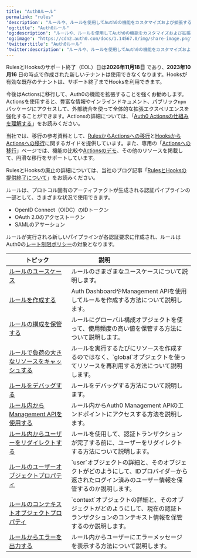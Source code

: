 ```yaml
---
title: "Auth0ルール"
permalink: "rules"
'description': "ルールや、ルールを使用してAuth0の機能をカスタマイズおよび拡張する方法を学びます。"
'og:title': "Auth0ルール"
'og:description': "ルールや、ルールを使用してAuth0の機能をカスタマイズおよび拡張する方法を学びます。"
'og:image': "https://cdn2.auth0.com/docs/1.14567.0/img/share-image.png"
'twitter:title': "Auth0ルール"
'twitter:description': "ルールや、ルールを使用してAuth0の機能をカスタマイズおよび拡張する方法を学びます。"
---
```


<Warning>

RulesとHooksのサポート終了（EOL）日は**2026年11月18日** であり、**2023年10月16** 日の時点で作成された新しいテナントは使用できなくなります。Hooksが有効な既存のテナントは、サポート終了までHooksを利用できます。

今後はActionsに移行して、Auth0の機能を拡張することを強くお勧めします。Actionsを使用すると、豊富な情報やインラインドキュメント、パブリック`npm`パッケージにアクセスして、外部統合を使って全体的な拡張エクスペリエンスを強化することができます。Actionsの詳細については、「[Auth0 Actionsの仕組みを理解する](/ja-jp/customize/actions/actions-overview)」をお読みください。

当社では、移行の参考資料として、[RulesからActionsへの移行](/ja-jp/customize/actions/migrate/migrate-from-rules-to-actions)と[HooksからActionsへの移行](/ja-jp/customize/actions/migrate/migrate-from-hooks-to-actions)に関するガイドを提供しています。また、専用の「[Actionsへの移行](https://auth0.com/extensibility/movetoactions)」ページでは、機能の比較や[Actionsのデモ](https://www.youtube.com/watch?v=UesFSY1klrI)、その他のリソースを掲載して、円滑な移行をサポートしています。

RulesとHooksの廃止の詳細については、当社のブログ記事「[RulesとHooksの提供終了について](https://auth0.com/blog/preparing-for-rules-and-hooks-end-of-life/)」をお読みください。

</Warning>

ルールは、プロトコル固有のアーティファクトが生成される認証パイプラインの一部として、さまざまな状況で使用できます。

* <Tooltip data-tooltip-id="react-containers-DefinitionTooltip-0" href="/ja-jp/glossary?term=openid" tip="OpenID: アプリケーションがログイン情報を収集および保存することなくにユーザーのIDを検証できるようにする認証用のオープン標準。" cta="用語集の表示">OpenID</Tooltip> Connect（OIDC）のIDトークン
* <Tooltip data-tooltip-id="react-containers-DefinitionTooltip-1" href="/ja-jp/glossary?term=oath2" tip="OAuth 2.0: 認可プロトコルとワークフローを定義する認可フレームワーク。" cta="用語集の表示">OAuth 2.0</Tooltip>のアクセストークン
* <Tooltip data-tooltip-id="react-containers-DefinitionTooltip-1" href="/ja-jp/glossary?term=security-assertion-markup-language" tip="Security Assertion Markup Language（SAML）: パスワードなしに二者間で認証情報を交換できる標準化プロトコル。" cta="用語集の表示">SAML</Tooltip>のアサーション

ルールが実行される新しいパイプラインが各認証要求に作成され、ルールはAuth0の[レート制限ポリシー](/ja-jp/troubleshoot/customer-support/operational-policies/rate-limit-policy)の対象となります。

<table class="table"><thead>
<tr>
<th><strong>トピック</strong></th>
<th><strong>説明</strong>                                </th>
</tr>
</thead>
<tbody>
<tr>
<td><a href="/ja-jp/rules/use-cases">ルールのユースケース</a></td>
<td>ルールのさまざまなユースケースについて説明します。</td>
</tr>
<tr>
<td><a href="/ja-jp/rules/create-rules">ルールを作成する</a></td>
<td>Auth DashboardやManagement APIを使用してルールを作成する方法について説明します。</td>
</tr>
<tr>
<td><a href="/ja-jp/rules/configuration">ルールの構成を保管する</a></td>
<td>ルールにグローバル構成オブジェクトを使って、使用頻度の高い値を保管する方法について説明します。</td>
</tr>
<tr>
<td><a href="/ja-jp/rules/cache-resources">ルールで負荷の大きなリソースをキャッシュする</a></td>
<td>ルールを実行するたびにリソースを作成するのではなく、`global`オブジェクトを使ってリソースを再利用する方法について説明します。</td>
</tr>
<tr>
<td><a href="/ja-jp/rules/debug-rules">ルールをデバッグする</a></td>
<td>ルールをデバッグする方法について説明します。</td>
</tr>
<tr>
<td><a href="/ja-jp/rules/use-management-api">ルール内からManagement APIを使用する</a></td>
<td>ルール内からAuth0 Management APIのエンドポイントにアクセスする方法を説明します。</td>
</tr>
<tr>
<td><a href="/ja-jp/rules/redirect-users">ルール内からユーザーをリダイレクトする</a></td>
<td>ルールを使用して、認証トランザクションが完了する前に、ユーザーをリダイレクトする方法について説明します。</td>
</tr>
<tr>
<td><a href="/ja-jp/rules/user-object-in-rules">ルールのユーザーオブジェクトプロパティ</a></td>
<td>`user`オブジェクトの詳細と、そのオブジェクトがどのようにして、IDプロバイダーから返されたログイン済みのユーザー情報を保管するのか説明します。</td>
</tr>
<tr>
<td><a href="/ja-jp/rules/context-object">ルールのコンテキストオブジェクトプロパティ</a></td>
<td>`context`オブジェクトの詳細と、そのオブジェクトがどのようにして、現在の認証トランザクションのコンテキスト情報を保管するのか説明します。</td>
</tr>
<tr>
<td><a href="/ja-jp/customize/rules/raise-errors-from-rules">ルールからエラーを出力する</a></td>
<td>ルール内からユーザーにエラーメッセージを表示する方法について説明します。</td>
</tr>
</tbody>
</table>